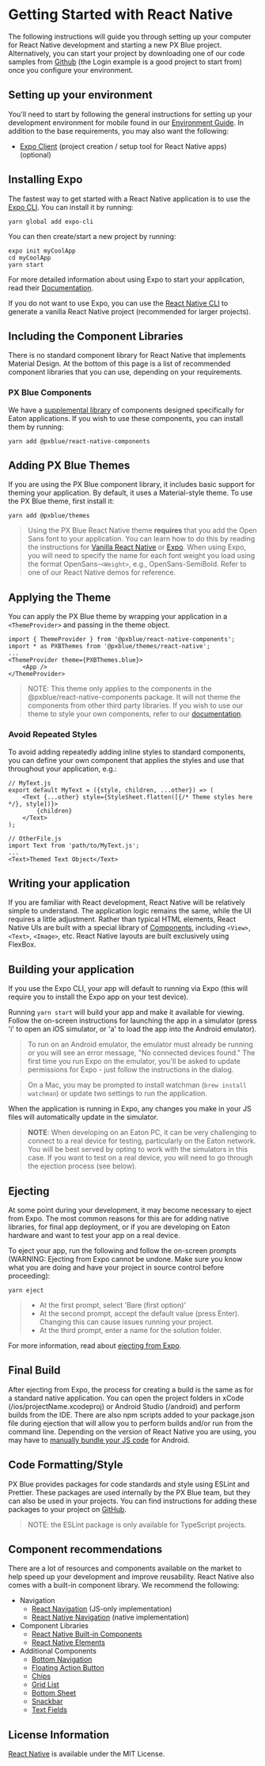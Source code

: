 # Getting Started with React Native
The following instructions will guide you through setting up your computer for React Native development and starting a new PX Blue project. Alternatively, you can start your project by downloading one of our code samples from [Github](https://github.com/pxblue) (the Login example is a good project to start from) once you configure your environment.

## Setting up your environment
You'll need to start by following the general instructions for setting up your development environment for mobile found in our [Environment Guide](/development/environment). In addition to the base requirements, you may also want the following:

- [Expo Client](https://expo.io/learn) (project creation / setup tool for React Native apps)(optional)


## Installing Expo

The fastest way to get started with a React Native application is to use the [Expo CLI](https://facebook.github.io/react-native/docs/getting-started). You can install it by running: 

```
yarn global add expo-cli
```

You can then create/start a new project by running:

```
expo init myCoolApp
cd myCoolApp
yarn start
```

For more detailed information about using Expo to start your application, read their [Documentation](https://docs.expo.io/versions/latest/introduction/walkthrough/).

If you do not want to use Expo, you can use the [React Native CLI](https://github.com/react-native-community/cli) to generate a vanilla React Native project (recommended for larger projects).


## Including the Component Libraries
There is no standard component library for React Native that implements Material Design. At the bottom of this page is a list of recommended component libraries that you can use, depending on your requirements.

### PX Blue Components
We have a [supplemental library](https://github.com/pxblue/react-native-component-library/tree/dev) of components designed specifically for Eaton applications. If you wish to use these components, you can install them by running:
```
yarn add @pxblue/react-native-components
```

## Adding PX Blue Themes
If you are using the PX Blue component library, it includes basic support for theming your application. By default, it uses a Material-style theme. To use the PX Blue theme, first install it:
```
yarn add @pxblue/themes
```
> Using the PX Blue React Native theme **requires** that you add the Open Sans font to your application. You can learn how to do this by reading the instructions for [Vanilla React Native](https://medium.com/react-native-training/react-native-custom-fonts-ccc9aacf9e5e) or [Expo](https://docs.expo.io/versions/latest/guides/using-custom-fonts/).
> When using Expo, you will need to specify the name for each font weight you load using the format OpenSans-`<Weight>`, e.g., OpenSans-SemiBold. Refer to one of our React Native demos for reference.


## Applying the Theme
You can apply the PX Blue theme by wrapping your application in a `<ThemeProvider>` and passing in the theme object.
```
import { ThemeProvider } from '@pxblue/react-native-components';
import * as PXBThemes from '@pxblue/themes/react-native';
...
<ThemeProvider theme={PXBThemes.blue}>
    <App />
</ThemeProvider>
```
> NOTE: This theme only applies to the components in the @pxblue/react-native-components package. It will not theme the components from other third party libraries. If you wish to use our theme to style your own components, refer to our [documentation](https://github.com/pxblue/react-native-component-library/blob/dev/docs/theme.md#using-the-theme-in-custom-components).


### Avoid Repeated Styles
To avoid adding repeatedly adding inline styles to standard components, you can define your own component that applies the styles and use that throughout your application, e.g.:
```
// MyText.js
export default MyText = ({style, children, ...other}) => (
    <Text {...other} style={StyleSheet.flatten([{/* Theme styles here */}, style])}>
        {children}
    </Text>
);

// OtherFile.js
import Text from 'path/to/MyText.js';
...
<Text>Themed Text Object</Text>
```


## Writing your application
If you are familiar with React development, React Native will be relatively simple to understand. The application logic remains the same, while the UI requires a little adjustment. Rather than typical HTML elements, React Native UIs are built with a special library of [Components](https://facebook.github.io/react-native/docs/components-and-apis), including ```<View>```, ```<Text>```, ```<Image>```, etc. React Native layouts are built exclusively using FlexBox.

## Building your application
If you use the Expo CLI, your app will default to running via Expo (this will require you to install the Expo app on your test device).

Running ```yarn start``` will build your app and make it available for viewing. Follow the on-screen instructions for launching the app in a simulator (press 'i' to open an iOS simulator, or 'a' to load the app into the Android emulator).

>To run on an Android emulator, the emulator must already be running or you will see an error message, "No connected devices found." The first time you run Expo on the emulator, you'll be asked to update permissions for Expo - just follow the instructions in the dialog.

>On a Mac, you may be prompted to install watchman (```brew install watchman```) or update two settings to run the application.

When the application is running in Expo, any changes you make in your JS files will automatically update in the simulator.

>**NOTE**: When developing on an Eaton PC, it can be very challenging to connect to a real device for testing, particularly on the Eaton network. You will be best served by opting to work with the simulators in this case. If you want to test on a real device, you will need to go through the ejection process (see below).

## Ejecting
At some point during your development, it may become necessary to eject from Expo. The most common reasons for this are for adding native libraries, for final app deployment, or if you are developing on Eaton hardware and want to test your app on a real device.

To eject your app, run the following and follow the on-screen prompts (WARNING: Ejecting from Expo cannot be undone. Make sure you know what you are doing and have your project in source control before proceeding):

```
yarn eject
```

> * At the first prompt, select 'Bare (first option)'
> * At the second prompt, accept the default value (press Enter). Changing this can cause issues running your project.
> * At the third prompt, enter a name for the solution folder.

For more information, read about [ejecting from Expo](https://docs.expo.io/versions/latest/workflow/customizing/).

## Final Build
After ejecting from Expo, the process for creating a build is the same as for a standard native application. You can open the project folders in xCode (/ios/projectName.xcodeproj) or Android Studio (/android) and perform builds from the IDE. There are also npm scripts added to your package.json file during ejection that will allow you to perform builds and/or run from the command line. Depending on the version of React Native you are using, you may have to [manually bundle your JS code](https://stackoverflow.com/questions/44446523/unable-to-load-script-from-assets-index-android-bundle-on-windows) for Android.

## Code Formatting/Style
PX Blue provides packages for code standards and style using ESLint and Prettier. These packages are used internally by the PX Blue team, but they can also be used in your projects. You can find instructions for adding these packages to your project on [GitHub](https://github.com/pxblue/code-standards).

> NOTE: the ESLint package is only available for TypeScript projects.

## Component recommendations
There are a lot of resources and components available on the market to help speed up your development and improve reusability. React Native also comes with a built-in component library. We recommend the following:
- Navigation
    - [React Navigation](https://reactnavigation.org/) (JS-only implementation)
    - [React Native Navigation](https://wix.github.io/react-native-navigation/#/) (native implementation)
- Component Libraries
    - [React Native Built-in Components](https://facebook.github.io/react-native/docs/components-and-apis.html)
    - [React Native Elements](https://react-native-training.github.io/react-native-elements/)
- Additional Components
    - [Bottom Navigation](https://github.com/tomzaku/react-native-material-bottom-navigation-performance)
    - [Floating Action Button](https://github.com/mastermoo/react-native-action-button)
    - [Chips](https://github.com/prscX/react-native-chip-view#readme)
    - [Grid List](https://github.com/gusgard/react-native-grid-list)
    - [Bottom Sheet](https://github.com/cesardeazevedo/react-native-bottom-sheet-behavior)
    - [Snackbar](https://github.com/cooperka/react-native-snackbar)
    - [Text Fields](https://github.com/n4kz/react-native-material-textfield)

## License Information
[React Native](https://github.com/facebook/react-native/blob/master/LICENSE) is available under the MIT License. 
